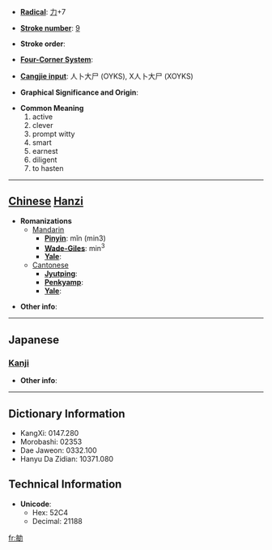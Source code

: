 * '''[[Wiktionary:Chinese radical index| Radical]]''': [[Wiktionary:Chinese radical index 力|力]]+7

* '''[[Wiktionary:Chinese total strokes index|Stroke number]]''': [[Wiktionary:Chinese total strokes index 9|9]]

* '''Stroke order''': 

* '''[[Wiktionary:Chinese four corner index|Four-Corner System]]''': 

* '''[[Wiktionary:Chinese Cangjie index|Cangjie input]]''': 人卜大尸 (OYKS), X人卜大尸 (XOYKS)

* '''Graphical Significance and Origin''': 

* '''Common Meaning'''
*#active
*# clever
*# prompt witty
*# smart
*# earnest
*# diligent
*# to hasten


----

== [[Chinese]] [[Hanzi]] ==

* '''Romanizations'''
** [[Mandarin]]
*** '''[[Pinyin]]''': mǐn (min3)
*** '''[[Wade-Giles]]''': min<sup>3</sup>
*** '''[[Yale]]''': 
**[[Cantonese]]
***'''[[Jyutping]]''':
***'''[[Penkyamp]]''': 
***'''[[Yale]]''': 

* '''Other info''': 

----

==Japanese==
===[[Kanji]]===
{{kanji|on readings=[[びん]] (bin)|kun readings=[[さとい]] (satoi)}}

* '''Other info''':  

----

== Dictionary Information ==

* KangXi: 0147.280
* Morobashi: 02353
* Dae Jaweon: 0332.100
* Hanyu Da Zidian: 10371.080

== Technical Information ==

* '''Unicode''':
** Hex: 52C4
** Decimal: 21188

[[fr:勄]]